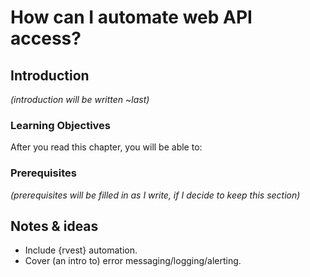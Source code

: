 # How can I automate web API access? {#sec-automation}

## Introduction

*(introduction will be written \~last)*

### Learning Objectives

After you read this chapter, you will be able to:

### Prerequisites

*(prerequisites will be filled in as I write, if I decide to keep this section)*

## Notes & ideas

-   Include {rvest} automation.
-   Cover (an intro to) error messaging/logging/alerting.
